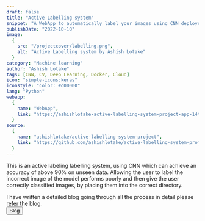 ```yaml
---
draft: false
title: "Active Labelling system"
snippet: "A WebApp to automatically label your images using CNN deployed on Streamlit"
publishDate: "2022-10-10"
image:
  {
    src: "/projectcover/labelling.png",
    alt: "Active Labelling system by Ashish Lotake"
  }
category: "Machine learning"
author: "Ashish Lotake"
tags: [CNN, CV, Deep Learning, Docker, Cloud]
icon: "simple-icons:keras"
iconstyle: "color: #d00000"
lang: "Python"
webapp:
  {
    name: "WebApp",
    link: "https://ashishlotake-active-labelling-system-project-app-14t6bq.streamlitapp.com/"
  }
source:
  {
    name: "ashishlotake/active-labelling-system-project",
    link: "https://github.com/ashishlotake/active-labelling-system-project"
  }
---
```


<Container>

<YouTube class="flex rounded-lg" id="https://youtu.be/j4wuJoYemYM" />

This is an active labeling labelling system, using CNN which can achieve an accuracy of above 90% on unseen data. Allowing the user to label the incorrect image of the model performs poorly and then give the user correctly classified images, by placing them into the correct directory.

<div class="pt-5">
	<Notification type="message">
		<Icon class="h-8 sm:h-12" name="mdi:bell-circle-outline" />
		<span class="leading-tighter">
			I have written a detailed blog going through all the process in detail
			please refer the blog.
		</span>
	</Notification>
</div>

<div class="flex justify-center pt-5 ">
	<a href="/blog/active-labelling-system-project">
		<Button size="sm">Blog</Button>
	</a>
</div>

</Container>
